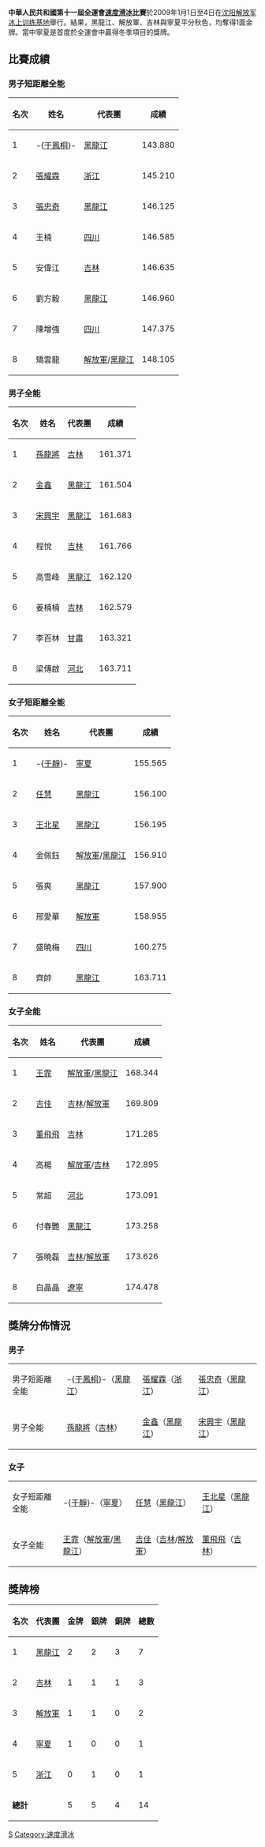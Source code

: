 {{Unreferenced |time=2010-02-15T08:53:57+00:00 }}
'''中華人民共和國第十一屆全運會[[速度滑冰|速度滑冰]]比賽'''於2009年1月1日至4日在[[沈阳解放军冰上训练基地|沈阳解放军冰上训练基地]]舉行。結果，黑龍江、解放軍、吉林與寧夏平分秋色，均奪得1面金牌。當中寧夏是首度於全運會中贏得冬季項目的獎牌。

==比賽成績==
{{col-begin}}
{{col-2}}
===男子短距離全能===
{| class="wikitable" 
|- 
!名次!!姓名!!代表團!!成績
|-
|1||-{[[于鳳桐|于鳳桐]]}-||[[黑龍江省|黑龍江]]||143.880
|-
|2||[[張耀霖|張耀霖]]||[[浙江|浙江]]||145.210
|-
|3||[[張忠奇|張忠奇]]||[[黑龍江省|黑龍江]]||146.125
|-
|4||王楠||[[四川|四川]]||146.585
|-
|5||安偉江||[[吉林|吉林]]||146.635
|-
|6||劉方毅||[[黑龍江省|黑龍江]]||146.960
|-
|7||陳增強||[[四川|四川]]||147.375
|-
|8||矯雲龍||[[解放軍|解放軍]]/[[黑龍江省|黑龍江]]||148.105
|}

===男子全能===
{| class="wikitable" 
|- 
!名次!!姓名!!代表團!!成績
|-
|1||[[孫龍將|孫龍將]]||[[吉林|吉林]]||161.371
|-
|2||[[金鑫|金鑫]]||[[黑龍江省|黑龍江]]||161.504
|-
|3||[[宋興宇|宋興宇]]||[[黑龍江省|黑龍江]]||161.683
|-
|4||程悅||[[吉林|吉林]]||161.766
|-
|5||高雪峰||[[黑龍江省|黑龍江]]||162.120
|-
|6||姜楠楠||[[吉林|吉林]]||162.579
|-
|7||李百林||[[甘肅|甘肅]]||163.321
|-
|8||梁傳啟||[[河北|河北]]||163.711
|}
{{col-2}}
===女子短距離全能===
{| class="wikitable" 
|- 
!名次!!姓名!!代表團!!成績
|-
|1||-{[[于靜|于靜]]}-||[[寧夏|寧夏]]||155.565
|-
|2||[[任慧|任慧]]||[[黑龍江省|黑龍江]]||156.100
|-
|3||[[王北星|王北星]]||[[黑龍江省|黑龍江]]||156.195
|-
|4||金佩鈺||[[解放軍|解放軍]]/[[黑龍江省|黑龍江]]||156.910
|-
|5||張爽||[[黑龍江省|黑龍江]]||157.900
|-
|6||邢愛華||[[解放軍|解放軍]]||158.955
|-
|7||盛曉梅||[[四川|四川]]||160.275
|-
|8||齊帥||[[黑龍江省|黑龍江]]||163.711
|}

===女子全能===
{| class="wikitable" 
|- 
!名次!!姓名!!代表團!!成績
|-
|1||[[王霏|王霏]]||[[解放軍|解放軍]]/[[黑龍江省|黑龍江]]||168.344
|-
|2||[[吉佳|吉佳]]||[[吉林|吉林]]/[[解放軍|解放軍]]||169.809
|-
|3||[[董飛飛|董飛飛]]||[[吉林|吉林]]||171.285
|-
|4||高楊||[[解放軍|解放軍]]/[[吉林|吉林]]||172.895
|-
|5||常超||[[河北|河北]]||173.091
|-
|6||付春艷||[[黑龍江省|黑龍江]]||173.258
|-
|7||張曉磊||[[吉林|吉林]]/[[解放軍|解放軍]]||173.626
|-
|8||白晶晶||[[遼寧|遼寧]]||174.478
|}
{{col-end}}

==獎牌分佈情況==
===男子===
{| {{MedalistTable|type=項目}}
|-
| 男子短距離全能
| -{[[于鳳桐|于鳳桐]]}-（[[黑龍江省|黑龍江]]）
| [[張耀霖|張耀霖]]（[[浙江|浙江]]）
| [[張忠奇|張忠奇]]（[[黑龍江省|黑龍江]]）
|-
| 男子全能
| [[孫龍將|孫龍將]]（[[吉林|吉林]]）
| [[金鑫|金鑫]]（[[黑龍江省|黑龍江]]）
| [[宋興宇|宋興宇]]（[[黑龍江省|黑龍江]]）
|}

===女子===
{| {{MedalistTable|type=項目}}
|-
| 女子短距離全能
| -{[[于靜|于靜]]}-（[[寧夏|寧夏]]）
| [[任慧|任慧]]（[[黑龍江省|黑龍江]]）
| [[王北星|王北星]]（[[黑龍江省|黑龍江]]）
|-
| 女子全能
| [[王霏|王霏]]（[[解放軍|解放軍]]/[[黑龍江省|黑龍江]]）
| [[吉佳|吉佳]]（[[吉林|吉林]]/[[解放軍|解放軍]]）
| [[董飛飛|董飛飛]]（[[吉林|吉林]]）
|}

==獎牌榜==
{| class="wikitable" 
|- 
!名次!!代表團!!金牌!!銀牌!!銅牌!!總數
|-
| 1 || [[黑龍江省|黑龍江]] || 2 || 2 || 3 || 7
|-
| 2 || [[吉林|吉林]] || 1 || 1 || 1 || 3
|-
| 3 || [[解放軍|解放軍]] || 1 || 1 || 0 || 2
|-
| 4 || [[寧夏|寧夏]] || 1 || 0 || 0 || 1
|-
| 5 || [[浙江|浙江]] || 0 || 1 || 0 || 1
|-
|colspan=2|'''總計''' || 5 || 5 || 4 || 14
|}

{{中华人民共和国第十一届运动会}}

[[Category:中华人民共和国第十一届运动会比赛项目|S]]
[[Category:速度滑冰|Category:速度滑冰]]